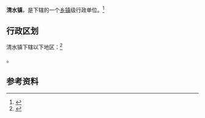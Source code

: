 {{中国乡级行政区|37/15/25/104/000}}

'''清水镇'''，是{{PRC admin/fullname|37/15/25/104/000|3}}下辖的一个[[乡镇|乡镇]]级行政单位。<ref>{{PRC admin/ref sgc|{{PRC admin/parent|37/15/25/104/000}}}}</ref>

== 行政区划 ==

清水镇下辖以下地区：<ref>{{PRC admin/ref sgc|37/15/25/104/000}}</ref>

{{PRC admin/children|37/15/25/104/000}}。

== 参考资料 ==

{{reflist}}

{{行政区划小作品}}
{{PRC admin/navcat|37/15/25/104/000}}